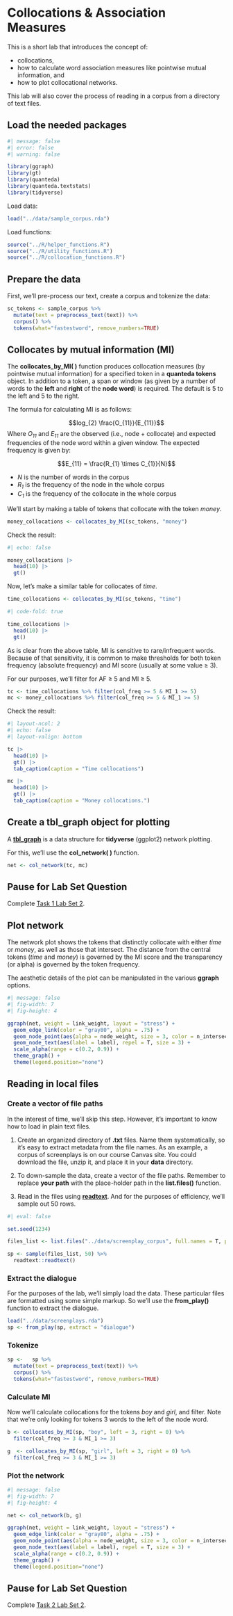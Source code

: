

# Collocations & Association Measures

This is a short lab that introduces the concept of:

* collocations,
* how to calculate word association measures like pointwise mutual information, and
* how to plot collocational networks.

This lab will also cover the process of reading in a corpus from a directory of text files.

## Load the needed packages 

```r
#| message: false
#| error: false
#| warning: false

library(ggraph)
library(gt)
library(quanteda)
library(quanteda.textstats)
library(tidyverse)
```

Load data:

```r

load("../data/sample_corpus.rda")
```

Load functions:

```r

source("../R/helper_functions.R")
source("../R/utility_functions.R")
source("../R/collocation_functions.R")
```

## Prepare the data

First, we'll pre-process our text, create a corpus and tokenize the data:

```r

sc_tokens <- sample_corpus %>%
  mutate(text = preprocess_text(text)) %>%
  corpus() %>%
  tokens(what="fastestword", remove_numbers=TRUE)
```

## Collocates by mutual information (MI)

The **collocates_by_MI( )** function produces collocation measures (by pointwise mutual information) for a specified token in a **quanteda tokens** object. In addition to a token, a span or window (as given by a number of words to the **left** and **right** of the **node word**) is required. The default is 5 to the left and 5 to the right.

The formula for calculating MI is as follows:

$$log_{2} \frac{O_{11}}{E_{11}}$$
Where *O~11~* and *E~11~* are the observed (i.e., node + collocate) and expected frequencies of the node word within a given window. The expected frequency is given by:

$$E_{11} = \frac{R_{1} \times C_{1}}{N}$$

* *N* is the number of words in the corpus
* *R~1~* is the frequency of the node in the whole corpus
* *C~1~*  is the frequency of the collocate in the whole corpus

We'll start by making a table of tokens that collocate with the token *money*.

```r

money_collocations <- collocates_by_MI(sc_tokens, "money")
```

Check the result:

```r
#| echo: false

money_collocations |>
  head(10) |>
  gt()
```

Now, let's make a similar table for collocates of *time*.

```r
time_collocations <- collocates_by_MI(sc_tokens, "time")
```


```r
#| code-fold: true

time_collocations |>
  head(10) |>
  gt()
```

As is clear from the above table, MI is sensitive to rare/infrequent words. Because of that sensitivity, it is common to make thresholds for both token frequency (absolute frequency) and MI score (usually at some value $\ge$ 3).

For our purposes, we'll filter for AF $\ge$ 5 and MI $\ge$ 5.

```r

tc <- time_collocations %>% filter(col_freq >= 5 & MI_1 >= 5)
mc <- money_collocations %>% filter(col_freq >= 5 & MI_1 >= 5)
```

Check the result:

```r
#| layout-ncol: 2
#| echo: false
#| layout-valign: bottom

tc |>
  head(10) |>
  gt() |>
  tab_caption(caption = "Time collocations")

mc |>
  head(10) |>
  gt() |>
  tab_caption(caption = "Money collocations.")
```


## Create a tbl_graph object for plotting

A [**tbl_graph**](https://www.data-imaginist.com/2017/introducing-tidygraph/) is a data structure for **tidyverse** (ggplot2) network plotting.

For this, we'll use the **col_network( )** function.

```r

net <- col_network(tc, mc)
```

::: callout-important
## Pause for Lab Set Question

Complete [Task 1 Lab Set 2](../lab_sets/LabSet_02.html#collocations-and-association-measures).
:::

## Plot network

The network plot shows the tokens that distinctly collocate with either *time* or *money*, as well as those that intersect. The distance from the central tokens (*time* and *money*) is governed by the MI score and the transparency (or alpha) is governed by the token frequency.

The aesthetic details of the plot can be manipulated in the various **ggraph** options.

```r
#| message: false
#| fig-width: 7
#| fig-height: 4

ggraph(net, weight = link_weight, layout = "stress") + 
  geom_edge_link(color = "gray80", alpha = .75) + 
  geom_node_point(aes(alpha = node_weight, size = 3, color = n_intersects)) +
  geom_node_text(aes(label = label), repel = T, size = 3) +
  scale_alpha(range = c(0.2, 0.9)) +
  theme_graph() +
  theme(legend.position="none")
```

## Reading in local files

### Create a vector of file paths

In the interest of time, we'll skip this step. However, it's important to know how to load in plain text files.

1. Create an organized directory of **.txt** files. Name them systematically, so it's easy to extract metadata from the file names. As an example, a corpus of screenplays is on our course Canvas site. You could download the file, unzip it, and place it in your **data** directory.

2. To down-sample the data, create a vector of the file paths. Remember to replace **your path** with the place-holder path in the **list.files()** function.

3. Read in the files using [**readtext**](https://readtext.quanteda.io/articles/readtext_vignette.html). And for the purposes of efficiency, we'll sample out 50 rows.

```r
#| eval: false

set.seed(1234)

files_list <- list.files("../data/screenplay_corpus", full.names = T, pattern = "*.txt")

sp <- sample(files_list, 50) %>%
  readtext::readtext()
```

### Extract the dialogue

For the purposes of the lab, we'll simply load the data. These particular files are formatted using some simple markup. So we'll use the **from_play()** function to extract the dialogue.

```r
load("../data/screenplays.rda")
sp <- from_play(sp, extract = "dialogue")
```

### Tokenize

```r
sp <-   sp %>%
  mutate(text = preprocess_text(text)) %>%
  corpus() %>%
  tokens(what="fastestword", remove_numbers=TRUE)
```

### Calculate MI

Now we'll calculate collocations for the tokens *boy* and *girl*, and filter. Note that we're only looking for tokens 3 words to the left of the node word.

```r
b <- collocates_by_MI(sp, "boy", left = 3, right = 0) %>% 
  filter(col_freq >= 3 & MI_1 >= 3)

g  <- collocates_by_MI(sp, "girl", left = 3, right = 0) %>% 
  filter(col_freq >= 3 & MI_1 >= 3)
```

### Plot the network

```r
#| message: false
#| fig-width: 7
#| fig-height: 4

net <- col_network(b, g)

ggraph(net, weight = link_weight, layout = "stress") + 
  geom_edge_link(color = "gray80", alpha = .75) + 
  geom_node_point(aes(alpha = node_weight, size = 3, color = n_intersects)) +
  geom_node_text(aes(label = label), repel = T, size = 3) +
  scale_alpha(range = c(0.2, 0.9)) +
  theme_graph() +
  theme(legend.position="none")
```

::: callout-important
## Pause for Lab Set Question

Complete [Task 2 Lab Set 2](../lab_sets/LabSet_02.html#collocations-and-association-measures).
:::

